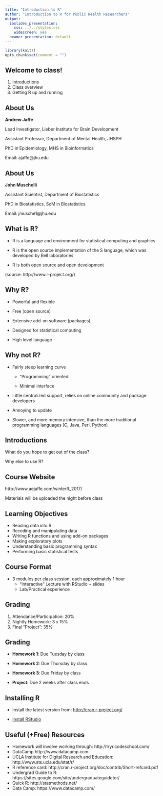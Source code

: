 ```yaml
---
title: "Introduction to R"
author: "Introduction to R for Public Health Researchers"
output:
  ioslides_presentation:
    css: ../../styles.css
    widescreen: yes
  beamer_presentation: default
--- 
```


```r
library(knitr)
opts_chunk$set(comment = "")
```

## Welcome to class!

1. Introductions
2. Class overview
3. Getting R up and running

## About Us

**Andrew Jaffe**

Lead Investigator, Lieber Institute for Brain Development

Assistant Professor, Department of Mental Health, JHSPH

PhD in Epidemiology, MHS in Bioinformatics

Email: ajaffe@jhu.edu

## About Us

**John Muschelli** 

Assistant Scientist, Department of Biostatistics

PhD in Biostatistics, ScM in Biostatistics

Email: jmusche1@jhu.edu


## What is R?

- R is a language and environment for statistical computing and graphics

- R is the open source implementation of the S language, which was developed by Bell laboratories

- R is both open source and open development

(source: http://www.r-project.org/)

## Why R?

* Powerful and flexible

* Free (open source)

* Extensive add-on software (packages)

* Designed for statistical computing

* High level language

## Why not R?

* Fairly steep learning curve

    * "Programming" oriented
    
    * Minimal interface
    
* Little centralized support, relies on online community and package developers

* Annoying to update

* Slower, and more memory intensive, than the more traditional programming languages (C, Java, Perl, Python)


## Introductions

What do you hope to get out of the class?

Why else to use R?

## Course Website

http://www.aejaffe.com/winterR_2017/

Materials will be uploaded the night before class

## Learning Objectives

- Reading data into R
- Recoding and manipulating data
- Writing R functions and using add-on packages
- Making exploratory plots
- Understanding basic programming syntax
- Performing basic statistical tests

## Course Format

* 3 modules per class session, each approximately 1 hour
    * "Interactive" Lecture with RStudio + slides
    * Lab/Practical experience

## Grading

1. Attendance/Participation: 20%
2. Nightly Homework: 3 x 15%
3. Final "Project": 35% 

## Grading

* **Homework 1**: Due Tuesday by class

* **Homework 2**: Due Thursday by class

* **Homework 3**: Due Friday by class

* **Project**: Due 2 weeks after class ends

## Installing R

* Install the latest version from: [http://cran.r-project.org/](http://cran.r-project.org/ )

* [Install RStudio](https://www.rstudio.com/products/rstudio/download/)

## Useful (+Free) Resources

* Homework will involve working through: http://tryr.codeschool.com/
* DataCamp http://www.datacamp.com
* UCLA Institute for Digital Research and Education: http://www.ats.ucla.edu/stat/r/
* R reference card: http://cran.r-project.org/doc/contrib/Short-refcard.pdf
* Undergrad Guide to R: https://sites.google.com/site/undergraduateguidetor/
* Quick R: http://statmethods.net/
* Data Camp: https://www.datacamp.com/ 
